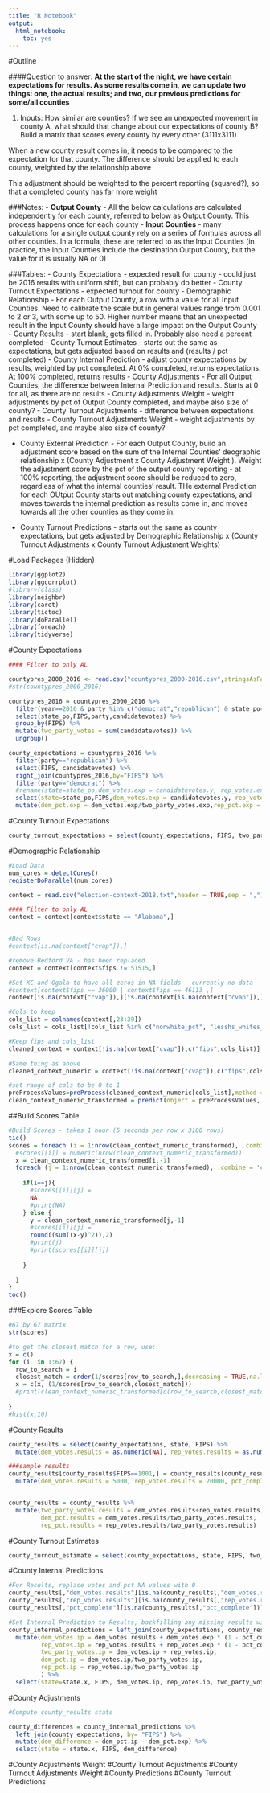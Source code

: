 ```yaml
---
title: "R Notebook"
output: 
  html_notebook:
    toc: yes
---
```



#Outline

####Question to answer:
**At the start of the night, we have certain expectations for results. As some results come in, we can update two things: one, the actual results; and two, our previous predictions for some/all counties**

1. Inputs:
  How similar are counties? If we see an unexpected movement in county A, what should that change about our expectations of county B?
    Build a matrix that scores every county by every other (3111x3111)
    
When a new county result comes in, it needs to be compared to the expectation for that county. The difference should be applied to each county, weighted by the relationship above

This adjustment should be weighted to the percent reporting (squared?), so that a completed county has far more weight

###Notes:
- **Output County** - All the below calculations are calculated independently for each county, referred to below as Output County. This process happens once for each county
- **Input Counties** - many calculations for a single output county rely on a series of formulas across all other counties. In a formula, these are referred to as the Input Counties (in practice, the Input Counties include the destination Output County, but the value for it is usually NA or 0)

###Tables:
- County Expectations - expected result for county - could just be 2016 results with uniform shift, but can probably do better
- County Turnout Expectations - expected turnout for county
- Demographic Relationship - For each Output County, a row with a value for all Input Counties. Need to calibrate the scale but in general values range from 0.001 to 2 or 3, with some up to 50. Higher number means that an unexpected result in the Input County should have a large impact on the Output County
- County Results - start blank, gets filled in. Probably also need a percent completed
- County Turnout Estimates - starts out the same as expectations, but gets adjusted based on results and (results / pct completed)
- County Internal Prediction - adjust county expectations by results, weighted by pct completed. At 0% completed, returns expectations. At 100% completed, returns results
- County Adjustments - For all Output Counties, the difference between Internal Prediction and results. Starts at 0 for all, as there are no results
- County Adjustments Weight - weight adjustments by pct of Output County completed, and maybe also size of county?
- County Turnout Adjustments - difference between expectations and results
- County Turnout Adjustments Weight - weight adjustments by pct completed, and maybe also size of county?

- County External Prediction - For each Output County, build an adjustment score based on the sum of the Internal Counties' deographic relationship x (County Adjustment x County Adjustment Weight ).  Weight the adjustment score by the pct of the output county reporting - at 100% reporting, the adjustment score should be reduced to zero, regardless of what the internal counties' result. THe external Prediction for each OUtput County starts out matching county expectations, and moves towards the internal prediction as results come in, and moves towards all the other counties as they come in.

- County Turnout Predictions - starts out the same as county expectations, but gets adjusted by Demographic Relationship x (County Turnout Adjustments x County Turnout Adjustment Weights)

#Load Packages
(Hidden)
```r
library(ggplot2)
library(ggcorrplot)
#library(class)
library(neighbr)
library(caret)
library(tictoc)
library(doParallel)
library(foreach)
library(tidyverse)
```

#County Expectations 
```r
#### Filter to only AL

countypres_2000_2016 <- read.csv("countypres_2000-2016.csv",stringsAsFactors = FALSE)
#str(countypres_2000_2016)

countypres_2016 = countypres_2000_2016 %>%
  filter(year==2016 & party %in% c("democrat","republican") & state_po=="AL") %>%
  select(state_po,FIPS,party,candidatevotes) %>%
  group_by(FIPS) %>%
  mutate(two_party_votes = sum(candidatevotes)) %>%
  ungroup() 

county_expectations = countypres_2016 %>%
  filter(party=="republican") %>%
  select(FIPS, candidatevotes) %>%
  right_join(countypres_2016,by="FIPS") %>%
  filter(party=="democrat") %>%
  #rename(state=state_po,dem_votes.exp = candidatevotes.y, rep_votes.exp = candidatevotes.x) %>%
  select(state=state_po,FIPS,dem_votes.exp = candidatevotes.y, rep_votes.exp = candidatevotes.x,two_party_votes.exp = two_party_votes) %>%
  mutate(dem_pct.exp = dem_votes.exp/two_party_votes.exp,rep_pct.exp = rep_votes.exp/two_party_votes.exp)


```


#County Turnout Expectations
```r
county_turnout_expectations = select(county_expectations, FIPS, two_party_votes.exp)
```

#Demographic Relationship 
```r
#Load Data
num_cores = detectCores()
registerDoParallel(num_cores)

context = read.csv("election-context-2018.txt",header = TRUE,sep = ",")

#### Filter to only AL
context = context[context$state == "Alabama",]


#Bad Rows
#context[is.na(context["cvap"]),]

#remove Bedford VA - has been replaced
context = context[context$fips != 51515,]

#Set KC and Ogala to have all zeros in NA fields - currently no data
#context[context$fips == 36000 | context$fips == 46113 ,]
context[is.na(context["cvap"]),][is.na(context[is.na(context["cvap"]),])] = 0

#Cols to keep
cols_list = colnames(context[,23:39])
cols_list = cols_list[!cols_list %in% c("nonwhite_pct", "lesshs_whites_pct", "lesscollege_whites_pct", "ruralurban_cc","clf_unemploy_pct","cvap")]

#Keep fips and cols_list
cleaned_context = context[!is.na(context["cvap"]),c("fips",cols_list)]

#Same thing as above
cleaned_context_numeric = context[!is.na(context["cvap"]),c("fips",cols_list)]

#set range of cols to be 0 to 1
preProcessValues=preProcess(cleaned_context_numeric[cols_list],method = "range",rangeBounds = c(0,1))
clean_context_numeric_transformed = predict(object = preProcessValues, cleaned_context_numeric)
```
##Build Scores Table
```r
#Build Scores - takes 1 hour (5 seconds per row x 3100 rows)
tic()
scores = foreach (i = 1:nrow(clean_context_numeric_transformed), .combine='rbind', .packages = "foreach") %dopar% {
  #scores[[i]] = numeric(nrow(clean_context_numeric_transformed))
  x = clean_context_numeric_transformed[i,-1]
  foreach (j = 1:nrow(clean_context_numeric_transformed), .combine = 'c') %do% {
    
    if(i==j){
      #scores[[i]][j] = 
      NA
      #print(NA)
    } else {
      y = clean_context_numeric_transformed[j,-1]
      #scores[[i]][j] = 
      round((sum((x-y)^2)),2)
      #print(j)
      #print(scores[[i]][j])
      
    }
    
  }
}
toc()
```
###Explore Scores Table
```r
#67 by 67 matrix
str(scores)

#to get the closest match for a row, use:
x = c()
for (i  in 1:67) {
  row_to_search = i
  closest_match = order(1/scores[row_to_search,],decreasing = TRUE,na.last = TRUE)[1]
  x = c(x, (1/scores[row_to_search,closest_match]))
  #print(clean_context_numeric_transformed[c(row_to_search,closest_match),])
  
}
#hist(x,10)

```



#County Results 
```r
county_results = select(county_expectations, state, FIPS) %>%
  mutate(dem_votes.results = as.numeric(NA), rep_votes.results = as.numeric(NA), pct_complete = as.numeric(NA))

###sample results
county_results[county_results$FIPS==1001,] = county_results[county_results$FIPS==1001,] %>%
  mutate(dem_votes.results = 5000, rep_votes.results = 20000, pct_complete = 1.00)


county_results = county_results %>%
  mutate(two_party_votes.results = dem_votes.results+rep_votes.results,
         dem_pct.results = dem_votes.results/two_party_votes.results,
         rep_pct.results = rep_votes.results/two_party_votes.results)


```

#County Turnout Estimates 
```r
county_turnout_estimate = select(county_expectations, state, FIPS, two_party_votes.exp)
```

#County Internal Predictions
```r
#For Results, replace votes and pct NA values with 0
county_results[,"dem_votes.results"][is.na(county_results[,"dem_votes.results"])] = 0
county_results[,"rep_votes.results"][is.na(county_results[,"rep_votes.results"])] = 0
county_results[,"pct_complete"][is.na(county_results[,"pct_complete"])] = 0

#Set Internal Prediction to Results, backfilling any missing results with expectations
county_internal_predictions = left_join(county_expectations, county_results, by="FIPS") %>%
  mutate(dem_votes.ip = dem_votes.results + dem_votes.exp * (1 - pct_complete),
         rep_votes.ip = rep_votes.results + rep_votes.exp * (1 - pct_complete),
         two_party_votes.ip = dem_votes.ip + rep_votes.ip,
         dem_pct.ip = dem_votes.ip/two_party_votes.ip,
         rep_pct.ip = rep_votes.ip/two_party_votes.ip
         ) %>%
  select(state=state.x, FIPS, dem_votes.ip, rep_votes.ip, two_party_votes.ip, dem_pct.ip, rep_pct.ip, pct_complete)
```


#County Adjustments
```r
#Compute county_results stats

county_differences = county_internal_predictions %>%
  left_join(county_expectations, by= "FIPS") %>%
  mutate(dem_difference = dem_pct.ip - dem_pct.exp) %>%
  select(state = state.x, FIPS, dem_difference)


```

#County Adjustments Weight
#County Turnout Adjustments
#County Turnout Adjustments Weight
#County Predictions
#County Turnout Predictions


